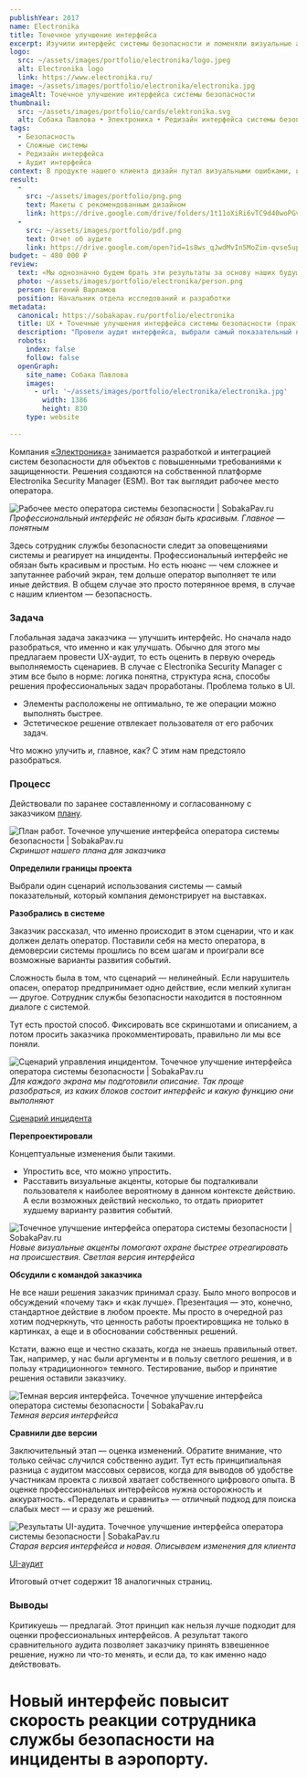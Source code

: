 ```yaml
---
publishYear: 2017
name: Electronika
title: Точечное улучшение интерфейса
excerpt: Изучили интерфейс системы безопасности и поменяли визуальные акценты, чтобы помочь охране быстрее реагировать на события.
logo:
  src: ~/assets/images/portfolio/electronika/logo.jpeg
  alt: Electronika logo
  link: https://www.electronika.ru/
image: ~/assets/images/portfolio/electronika/electronika.jpg
imageAlt: Точечное улучшение интерфейса системы безопасности
thumbnail:
  src: ~/assets/images/portfolio/cards/elektronika.svg
  alt: Собака Павлова • Электроника • Редизайн интерфейса системы безопасности
tags:
  - Безопасность
  - Сложные системы
  - Редизайн интерфейса
  - Аудит интерфейса
context: В продукте нашего клиента дизайн путал визуальными ошибками, из-за которых охрана могла неправильно реагировать не происшествия.
result:
  -
    src: ~/assets/images/portfolio/png.png
    text: Макеты с рекомендованным дизайном
    link: https://drive.google.com/drive/folders/1t11oXiRi6vTC9d40woPGvxTMy1jkEKb3?usp=sharing
  -
    src: ~/assets/images/portfolio/pdf.png
    text: Отчет об аудите
    link: https://drive.google.com/open?id=1s8ws_qJwdMvIn5MoZim-qvse5upXXyct
budget: ~ 480 000 ₽
review: 
  text: «Мы однозначно будем брать эти результаты за основу наших будущих изменений и для разработки брендбука с требованиями к интерфейсу».
  photo: ~/assets/images/portfolio/electronika/person.png
  person: Евгений Варламов
  position: Начальник отдела исследований и разработки
metadata:
  canonical: https://sobakapav.ru/portfolio/electronika
  title: UX • Точечные улучшения интерфейса системы безопасности (практический кейс)
  description: "Провели аудит интерфейса, выбрали самый показательный нелинейный сценарий и сделали UI-редизайн."
  robots:
    index: false
    follow: false
  openGraph:
    site_name: Собака Павлова
    images:
      - url: '~/assets/images/portfolio/electronika/electronika.jpg'
        width: 1386
        height: 830
    type: website
  
---
```


Компания [«Электроника»](https://www.electronika.ru/) занимается разработкой и интеграцией систем безопасности для объектов с повышенными требованиями к защищенности. Решения создаются на собственной платформе Electronika Security Manager (ESM). Вот так выглядит рабочее место оператора.

![Рабочее место оператора системы безопасности | SobakaPav.ru](~/assets/images/portfolio/electronika/1.jpg)
_Профессиональный интерфейс не обязан быть красивым. Главное — понятным_

Здесь сотрудник службы безопасности следит за оповещениями системы и реагирует на инциденты. Профессиональный интерфейс не обязан быть красивым и простым. Но есть нюанс — чем сложнее и запутаннее рабочий экран, тем дольше оператор выполняет те или иные действия. В общем случае это просто потерянное время, в случае с нашим клиентом — безопасность.

### Задача

Глобальная задача заказчика — улучшить интерфейс. Но сначала надо разобраться, что именно и как улучшать. Обычно для этого мы предлагаем провести UX-аудит, то есть оценить в первую очередь выполняемость сценариев. В случае с Electronika Security Manager с этим все было в норме: логика понятна, структура ясна, способы решения профессиональных задач проработаны. Проблема только в UI.

- Элементы расположены не оптимально, те же операции можно выполнять быстрее.
- Эстетическое решение отвлекает пользователя от его рабочих задач.

Что можно улучить и, главное, как? С этим нам предстояло разобраться.

### Процесс

Действовали по заранее составленному и согласованному с заказчиком [плану](https://drive.google.com/open?id=1JX6kYt9fE5ohanXLyrLyjT6KTq0Xz39y).

![План работ. Точечное улучшение интерфейса оператора системы безопасности | SobakaPav.ru](~/assets/images/portfolio/electronika/2.jpg)
_Скриншот нашего плана для заказчика_

**Определили границы проекта**

Выбрали один сценарий использования системы — самый показательный, который компания демонстрирует на выставках.

**Разобрались в системе**

Заказчик рассказал, что именно происходит в этом сценарии, что и как должен делать оператор. Поставили себя на место оператора, в демоверсии системы прошлись по всем шагам и проиграли все возможные варианты развития событий.

Сложность была в том, что сценарий — нелинейный. Если нарушитель опасен, оператор предпринимает одно действие, если мелкий хулиган — другое. Сотрудник службы безопасности находится в постоянном диалоге с системой.

Тут есть простой способ. Фиксировать все скриншотами и описанием, а потом просить заказчика прокомментировать, правильно ли мы все поняли.

![Сценарий управления инцидентом. Точечное улучшение интерфейса оператора системы безопасности | SobakaPav.ru](~/assets/images/portfolio/electronika/3.jpg)
_Для каждого экрана мы подготовили описание. Так проще разобраться, из каких блоков состоит интерфейс и какую функцию они выполняют_

[Сценарий инцидента](https://drive.google.com/open?id=15NxR_IPGwJAUJ-089ydy2UHTfW7Dwzk9)

**Перепроектировали**

Концептуальные изменения были такими.

- Упростить все, что можно упростить.
- Расставить визуальные акценты, которые бы подталкивали пользователя к наиболее вероятному в данном контексте действию. А если возможных действий несколько, то отдать приоритет худшему варианту развития событий.

![Точечное улучшение интерфейса оператора системы безопасности | SobakaPav.ru](~/assets/images/portfolio/electronika/4.jpg)
_Новые визуальные акценты помогают охране быстрее отреагировать на происшествия. Светлая версия интерфейса_

**Обсудили c командой заказчика**

Не все наши решения заказчик принимал сразу. Было много вопросов и обсуждений «почему так» и «как лучше». Презентация — это, конечно, стандартное действие в любом проекте. Мы просто в очередной раз хотим подчеркнуть, что ценность работы проектировщика не только в картинках, а еще и в обосновании собственных решений.

Кстати, важно еще и честно сказать, когда не знаешь правильный ответ. Так, например, у нас были аргументы и в пользу светлого решения, и в пользу «традиционного» темного. Тестирование, выбор и принятие решения оставили заказчику.

![Темная версия интерфейса. Точечное улучшение интерфейса оператора системы безопасности | SobakaPav.ru](~/assets/images/portfolio/electronika/5.jpg)
_Темная версия интерфейса_

**Сравнили две версии**

Заключительный этап — оценка изменений. Обратите внимание, что только сейчас случился собственно аудит. Тут есть принципиальная разница с аудитом массовых сервисов, когда для выводов об удобстве участникам проекта с лихвой хватает собственного цифрового опыта. В оценке профессиональных интерфейсов нужна осторожность и аккуратность. «Переделать и сравнить» — отличный подход для поиска слабых мест — и сразу же решений.

![Результаты UI-аудита. Точечное улучшение интерфейса оператора системы безопасности | SobakaPav.ru](~/assets/images/portfolio/electronika/6.jpg)
_Старая версия интерфейса и новая. Описываем изменения для клиента_

[UI-аудит](https://drive.google.com/open?id=1s8ws_qJwdMvIn5MoZim-qvse5upXXyct)

Итоговый отчет содержит 18 аналогичных страниц.

### Выводы

Критикуешь — предлагай. Этот принцип как нельзя лучше подходит для оценки профессиональных интерфейсов. А результат такого сравнительного аудита позволяет заказчику принять взвешенное решение, нужно ли что-то менять, и если да, то как именно надо действовать.

# Новый интерфейс повысит скорость реакции сотрудника службы безопасности на инциденты в аэропорту.

